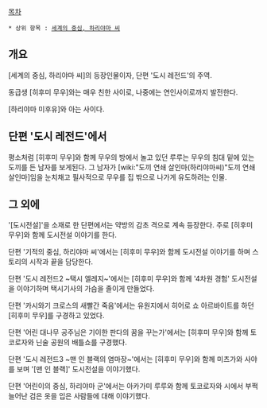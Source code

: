 [[목차]]
 * 상위 항목 : [[세계의 중심, 하리야마 씨]]

== 개요 ==
[세계의 중심, 하리야마 씨]의 등장인물이자, 단편 '도시 레전드'의 주역.

동급생 [히후미 무우]와는 매우 친한 사이로, 나중에는 연인사이로까지 발전한다. 

[하리야마 미후유]와 아는 사이다.


== 단편 '도시 레전드'에서 ==
평소처럼 [히후미 무우]와 함께 무우의 방에서 놀고 있던 루루는 무우의 침대 밑에 있는 도끼를 든 남자를 보게된다. 그 남자가 [wiki:"도끼 연쇄 살인마(하리야마씨)"도끼 연쇄 살인마]임을 눈치채고 필사적으로 무우를 집 밖으로 나가게 유도하려는 인물.


== 그 외에 ==
'[도시전설]'을 소재로 한 단편에서는 약방의 감초 격으로 계속 등장한다. 주로 [히후미 무우]와 함께 도시전설 이야기를 한다.

단편 '기적의 중심, 하리야마 씨'에서는 [히후미 무우]와 함께 도시전설 이야기를 하며 스토리의 시작과 끝을 담당한다.

단편 '도시 레전드2 ~택시 엘레지~'에서는 [히후미 무우]와 함께 '4차원 경험' 도시전설을 이야기하며 택시기사의 가슴을 졸이게 만들었다.

단편 '카시와기 크로스의 새빨간 죽음'에서는 유원지에서 히어로 쇼 아르바이트를 하던 [히후미 무우]를 구경하고 있었다.

단편 '어린 대나무 공주님은 기이한 판다의 꿈을 꾸는가'에서는 [히후미 무우]와 함께 토코로자와 닌술 공원의 배틀쇼를 구경했다.

단편 '도시 레전드3 ~맨 인 블랙의 염마장~'에서는 [히후미 무우]와 함께 미츠가와 사야를 보며 '[맨 인 블랙]' 도시전설을 이야기했다.

단편 '어린이의 중심, 하리야마 군'에서는 아카가미 루루와 함께 토코로자와 시에서 부쩍 늘어난 검은 옷을 입은 사람들에 대해 이야기했다.


